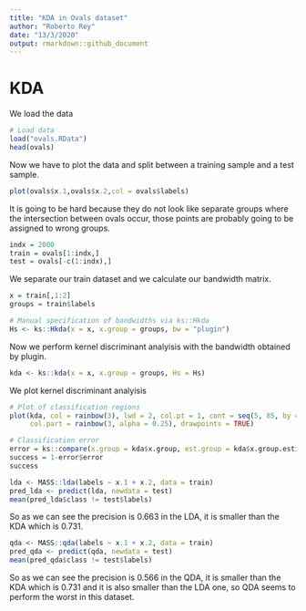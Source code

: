 ```yaml
---
title: "KDA in Ovals dataset"
author: "Roberto Rey"
date: "13/3/2020"
output: rmarkdown::github_document
---
```



# KDA


We load the data
```r
# Load data
load("ovals.RData")
head(ovals)
```

Now we have to plot the data and split between a training sample and a test sample.
```r
plot(ovals$x.1,ovals$x.2,col = ovals$labels)
```

It is going to be hard because they do not look like separate groups where the intersection between ovals occur, those points are probably going to be assigned to wrong groups.

```r
indx = 2000
train = ovals[1:indx,]
test = ovals[-c(1:indx),]
```


We separate our train dataset and we calculate our bandwidth matrix.
```r
x = train[,1:2]
groups = train$labels

# Manual specification of bandwidths via ks::Hkda
Hs <- ks::Hkda(x = x, x.group = groups, bw = "plugin")
```



Now we perform kernel discriminant analyisis with the bandwidth obtained by plugin.
```r
kda <- ks::kda(x = x, x.group = groups, Hs = Hs)
```



We plot kernel discriminant analyisis
```r
# Plot of classification regions
plot(kda, col = rainbow(3), lwd = 2, col.pt = 1, cont = seq(5, 85, by = 20),
     col.part = rainbow(3, alpha = 0.25), drawpoints = TRUE)
```


```r
# Classification error
error = ks::compare(x.group = kda$x.group, est.group = kda$x.group.estimate)
success = 1-error$error
success
```


```r
lda <- MASS::lda(labels ~ x.1 + x.2, data = train)
pred_lda <- predict(lda, newdata = test)
mean(pred_lda$class != test$labels)
```

So as we can see the precision is 0.663 in the LDA, it is smaller than the KDA which is 0.731.



```r
qda <- MASS::qda(labels ~ x.1 + x.2, data = train)
pred_qda <- predict(qda, newdata = test)
mean(pred_qda$class != test$labels)
```

So as we can see the precision is 0.566 in the QDA, it is smaller than the KDA which is 0.731 and it is also smaller than the LDA one, so QDA seems to perform the worst in this dataset.